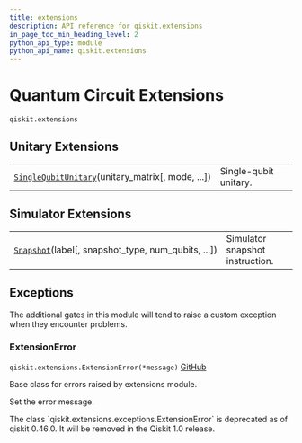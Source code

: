 ```yaml
---
title: extensions
description: API reference for qiskit.extensions
in_page_toc_min_heading_level: 2
python_api_type: module
python_api_name: qiskit.extensions
---
```


<span id="module-qiskit.extensions" />

<span id="qiskit-extensions" />

<span id="quantum-circuit-extensions-qiskit-extensions" />

# Quantum Circuit Extensions

<span id="module-qiskit.extensions" />

`qiskit.extensions`

## Unitary Extensions

|                                                                                                                                    |                       |
| ---------------------------------------------------------------------------------------------------------------------------------- | --------------------- |
| [`SingleQubitUnitary`](qiskit.extensions.SingleQubitUnitary "qiskit.extensions.SingleQubitUnitary")(unitary\_matrix\[, mode, ...]) | Single-qubit unitary. |

## Simulator Extensions

|                                                                                                                   |                                 |
| ----------------------------------------------------------------------------------------------------------------- | ------------------------------- |
| [`Snapshot`](qiskit.extensions.Snapshot "qiskit.extensions.Snapshot")(label\[, snapshot\_type, num\_qubits, ...]) | Simulator snapshot instruction. |

## Exceptions

The additional gates in this module will tend to raise a custom exception when they encounter problems.

### ExtensionError

<span id="qiskit.extensions.ExtensionError" />

`qiskit.extensions.ExtensionError(*message)` [GitHub](https://github.com/qiskit/qiskit/tree/stable/0.46/qiskit/extensions/exceptions.py "view source code")

Base class for errors raised by extensions module.

Set the error message.

<Admonition title="Deprecated since version 0.46.0" type="danger">
  The class `qiskit.extensions.exceptions.ExtensionError` is deprecated as of qiskit 0.46.0. It will be removed in the Qiskit 1.0 release.
</Admonition>

